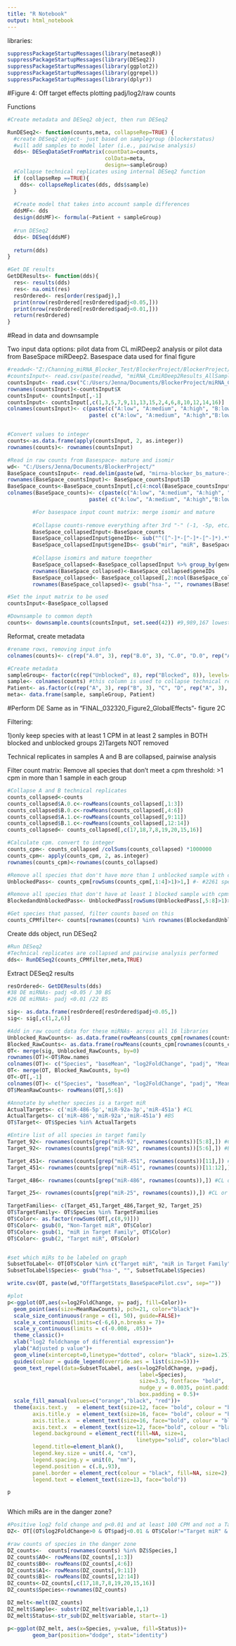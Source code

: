 ---
title: "R Notebook"
output: html_notebook
---

libraries:
```{r}
suppressPackageStartupMessages(library(metaseqR))
suppressPackageStartupMessages(library(DESeq2))
suppressPackageStartupMessages(library(ggplot2))
suppressPackageStartupMessages(library(ggrepel))
suppressPackageStartupMessages(library(dplyr))
```


#Figure 4: Off target effects
plotting padj/log2/raw counts


Functions
```{r}
#Create metadata and DESeq2 object, then run DESeq2

RunDESeq2<- function(counts,meta, collapseRep=TRUE) {
  #create DESeq2 object- just based on samplegroup (blockerstatus)
  #will add samples to model later (i.e., pairwise analysis)
  dds<- DESeqDataSetFromMatrix(countData=counts, 
                               colData=meta, 
                               design=~sampleGroup)
  #Collapse technical replicates using internal DESeq2 function
  if (collapseRep ==TRUE){
    dds<- collapseReplicates(dds, dds$sample)
  }
  
  #Create model that takes into account sample differences
  ddsMF<- dds
  design(ddsMF)<- formula(~Patient + sampleGroup)
  
  #run DESeq2
  dds<- DESeq(ddsMF)
  
  return(dds)
}

#Get DE results
GetDEResults<- function(dds){
  res<- results(dds)
  res<- na.omit(res)
  resOrdered<- res[order(res$padj),]
  print(nrow(resOrdered[resOrdered$padj<0.05,]))
  print(nrow(resOrdered[resOrdered$padj<0.01,]))
  return(resOrdered)
}
```


#Read in data and downsample

Two input data options: pilot data from CL miRDeep2 analysis or pilot data from BaseSpace miRDeep2. Basespace data used for final figure
```{r}
#readwd<-"Z:/Channing_miRNA_Blocker_Test/BlockerProject/BlockerProject/RawData/"
#countsInput<- read.csv(paste(readwd, "miRNA_CLmiRDeep2Results_AllSamples_DefaultmiRDeep2Settings.csv", sep=""))
countsInput<- read.csv("C:/Users/Jenna/Documents/BlockerProject/miRNA_CLmiRDeep2Results_AllSamples_DefaultmiRDeep2Settings.csv")
rownames(countsInput)<-countsInput$X
countsInput<- countsInput[,-1]
countsInput<- countsInput[,c(1,3,5,7,9,11,13,15,2,4,6,8,10,12,14,16)]
colnames(countsInput)<- c(paste(c("A:low", "A:medium", "A:high", "B:low", "B:medium", "B:high", "C", "D"), "-Unblocked",sep=""),
                          paste( c("A:low", "A:medium", "A:high","B:low", "B:medium", "B:high", "C", "D"), "-Blocked",sep="" ))


#Convert values to integer
counts<-as.data.frame(apply(countsInput, 2, as.integer))
rownames(counts)<- rownames(countsInput)

#Read in raw counts from Basespace- mature and isomir
wd<- "C:/Users/Jenna/Documents/BlockerProject/"
BaseSpace_countsInput<- read.delim(paste(wd, "mirna-blocker_bs_mature-isomirs_raw.txt", sep =""))
rownames(BaseSpace_countsInput)<- BaseSpace_countsInput$ID
BaseSpace_counts<-BaseSpace_countsInput[,c(4:ncol(BaseSpace_countsInput))]
colnames(BaseSpace_counts)<- c(paste(c("A:low", "A:medium", "A:high", "B:low", "B:medium", "B:high", "C", "D"), "-Unblocked",sep=""),
                          paste( c("A:low", "A:medium", "A:high","B:low", "B:medium", "B:high", "C", "D"), "-Blocked",sep="" ))

        #For basespace input count matrix: merge isomir and mature
        
        #Collapse counts-remove everything after 3rd "-" (-1, -5p, etc), then merge and sum together based on new miR IDs
        BaseSpace_collapsedInput<-BaseSpace_counts
        BaseSpace_collapsedInput$geneIDs<- sub("^([^-]*-[^-]*-[^-]*).*", "\\1", rownames(BaseSpace_collapsedInput))
        BaseSpace_collapsedInput$geneIDs<- gsub("mir", "miR", BaseSpace_collapsedInput$geneIDs)
        
        #Collapse isomirs and mature toegether
        BaseSpace_collapsed<-BaseSpace_collapsedInput %>% group_by(geneIDs) %>% summarise_each(funs(sum)) %>% as.data.frame
        rownames(BaseSpace_collapsed)<-BaseSpace_collapsed$geneIDs
        BaseSpace_collapsed<- BaseSpace_collapsed[,2:ncol(BaseSpace_collapsed)]
        rownames(BaseSpace_collapsed)<- gsub("hsa-", "", rownames(BaseSpace_collapsed))

#Set the input matrix to be used
countsInput<-BaseSpace_collapsed

#Downsample to common depth
counts<- downsample.counts(countsInput, set.seed(42)) #9,989,167 lowest B.570.0 /7.97 million for basespace
```

Reformat, create metadata
```{r}
#rename rows, removing input info
colnames(counts)<- c(rep("A.0", 3), rep("B.0", 3), "C.0", "D.0", rep("A.1", 3), rep("B.1", 3), "C.1", "D.1")

#Create metadata
sampleGroup<- factor(c(rep("Unblocked", 8), rep("Blocked", 8)), levels=c("Unblocked", "Blocked")) #set blocker status
sample<- colnames(counts) #this column is used to collapse technical replicates
Patient<- as.factor(c(rep("A", 3), rep("B", 3), "C", "D", rep("A", 3), rep("B", 3), "C", "D")) #this column is to control for sample to sample differences
meta<- data.frame(sample, sampleGroup, Patient)
```


#Perform DE
Same as in "FINAL_032320_Figure2_GlobalEffects"- figure 2C

Filtering: 

1)only keep species with at least 1 CPM in at least 2 samples in BOTH blocked and unblocked groups
2)Targets NOT removed
        

Technical replicates in samples A and B are collapsed, pairwise analysis


Filter count matrix:
Remove all species that don't meet a cpm threshold: >1 cpm in more than 1 sample in each group
```{r}
#Collapse A and B technical replicates
counts_collapsed<-counts
counts_collapsed$A.0.c<-rowMeans(counts_collapsed[,1:3])
counts_collapsed$B.0.c<-rowMeans(counts_collapsed[,4:6])
counts_collapsed$A.1.c<-rowMeans(counts_collapsed[,9:11])
counts_collapsed$B.1.c<-rowMeans(counts_collapsed[,12:14])
counts_collapsed<- counts_collapsed[,c(17,18,7,8,19,20,15,16)]

#Calculate cpm. convert to integer
counts_cpm<- counts_collapsed /colSums(counts_collapsed) *1000000
counts_cpm<- apply(counts_cpm, 2, as.integer)
rownames(counts_cpm)<-rownames(counts_collapsed)

#Remove all species that don't have more than 1 unblocked sample with cpm > 1
UnblockedPass<- counts_cpm[rowSums(counts_cpm[,1:4]>1)>1,] #- #2261 species removed- a lot of unblocked don't meet threshold. makes sense.

#Remove all species that don't have at least 1 blocked sample with cpm> 1
BlockedandUnblockedPass<- UnblockedPass[rowSums(UnblockedPass[,5:8]>1)>1,] #none removed

#Get species that passed, filter counts based on this
counts_CPMfilter<- counts[rownames(counts) %in% rownames(BlockedandUnblockedPass),]
```



Create dds object, run DESeq2
```{r}
#Run DESeq2
#Technical replicates are collapsed and pairwise analysis performed
dds<- RunDESeq2(counts_CPMfilter,meta,TRUE)
```

Extract DESeq2 results 
```{r}
resOrdered<- GetDEResults(dds)
#38 DE miRNAs- padj <0.05 / 30 BS
#26 DE miRNAs- padj <0.01 /22 BS

sig<- as.data.frame(resOrdered[resOrdered$padj<0.05,])
sig<- sig[,c(1,2,6)]
```


```{r}
#Add in raw count data for these miRNAs- across all 16 libraries
Unblocked_RawCounts<- as.data.frame(rowMeans(counts_cpm[rownames(counts_cpm) %in% rownames(sig),1:4]))
Blocked_RawCounts<- as.data.frame(rowMeans(counts_cpm[rownames(counts_cpm) %in% rownames(sig),5:8]))
OT<- merge(sig, Unblocked_RawCounts, by=0)
rownames(OT)<-OT$Row.names
colnames(OT)<- c("Species", "baseMean", "log2FoldChange", "padj", "MeanCPMUnblockedCounts")
OT<- merge(OT, Blocked_RawCounts, by=0)
OT<-OT[,-1]
colnames(OT)<- c("Species", "baseMean", "log2FoldChange", "padj", "MeanCPMUnblockedCounts", "MeanCPMBlockedCounts")
OT$MeanRawCounts<- rowMeans(OT[,5:6])

#Annotate by whether species is a target miR
ActualTargets<- c('miR-486-5p','miR-92a-3p','miR-451a') #CL
ActualTargets<- c('miR-486','miR-92a','miR-451a') #BS
OT$Target<- OT$Species %in% ActualTargets

#Entire list of all species in target family
Target_92<- rownames(counts[grep("miR-92", rownames(counts))[5:8],]) #CL
Target_92<- rownames(counts[grep("miR-92", rownames(counts))[5:6],]) #BS

Target_451<- rownames(counts[grep("miR-451", rownames(counts))[11],]) #CL
Target_451<- rownames(counts[grep("miR-451", rownames(counts))[11:12],]) #BS

Target_486<- rownames(counts[grep("miR-486", rownames(counts)),]) #CL or BS

Target_25<- rownames(counts[grep("miR-25", rownames(counts)),]) #CL or BS

TargetFamilies<- c(Target_451,Target_486,Target_92, Target_25)
OT$TargetFamily<- OT$Species %in% TargetFamilies
OT$Color<- as.factor(rowSums(OT[,c(8,9)]))
OT$Color<- gsub(0, "Non-Target miR", OT$Color)
OT$Color<- gsub(1, "miR in Target Family", OT$Color)
OT$Color<- gsub(2, "Target miR", OT$Color)


#set which miRs to be labeled on graph
SubsetToLabel<- OT[OT$Color %in% c("Target miR", "miR in Target Family"),]
SubsetToLabel$Species<- gsub("hsa-", "", SubsetToLabel$Species)
```

```{r}
write.csv(OT, paste(wd,"OffTargetStats_BaseSpacePilot.csv", sep=""))
```

```{r}
#plot
p<-ggplot(OT,aes(x=log2FoldChange, y= padj, fill=Color))+
  geom_point(aes(size=MeanRawCounts), pch=21, color="black")+
  scale_size_continuous(range = c(1, 50), guide=FALSE)+
  scale_x_continuous(limits=c(-6,6),n.breaks = 7)+
  scale_y_continuous(limits = c(-0.008, .05))+
  theme_classic()+
  xlab("log2 foldchange of differential expression")+
  ylab("Adjusted p value")+
  geom_vline(xintercept=0,linetype="dotted", color= "black", size=1.25)+
  guides(colour = guide_legend(override.aes = list(size=5)))+
  geom_text_repel(data=SubsetToLabel, aes(x=log2FoldChange, y=padj, 
                                          label=Species),
                                          size=3.5, fontface= "bold",
                                          nudge_y = 0.0035, point.padding = 1.7, 
                                          box.padding = 0.5)+
  scale_fill_manual(values=c("orange","black", "red"))+
  theme(axis.text.y   = element_text(size=12, face= "bold", colour = "black"),
        axis.title.y  = element_text(size=16, face= "bold", colour = "black"),
        axis.title.x  = element_text(size=16, face="bold", colour = "black"),
        axis.text.x  = element_text(size=12, face="bold", colour = "black"),
        legend.background = element_rect(fill=NA, size=1, 
                                         linetype="solid", color="black"),
        legend.title=element_blank(),
        legend.key.size = unit(.4, "cm"),
        legend.spacing.y = unit(0, "mm"),
        legend.position = c(.8,.93),
        panel.border = element_rect(colour = "black", fill=NA, size=2),
        legend.text = element_text(size=13, face="bold"))

p



```





Which miRs are in the danger zone?
```{r}
#Positive log2 fold change and p<0.01 and at least 100 CPM and not a Target
DZ<- OT[(OT$log2FoldChange>0 & OT$padj<0.01 & OT$Color!="Target miR" & OT$MeanRawCounts>50), ]

#raw counts of species in the danger zone
DZ_counts<-  counts[rownames(counts) %in% DZ$Species,]
DZ_counts$A0<- rowMeans(DZ_counts[,1:3])
DZ_counts$B0<- rowMeans(DZ_counts[,4:6])
DZ_counts$A1<- rowMeans(DZ_counts[,9:11])
DZ_counts$B1<- rowMeans(DZ_counts[,12:14])
DZ_counts<-DZ_counts[,c(17,18,7,8,19,20,15,16)]
DZ_counts$Species<-rownames(DZ_counts)

DZ_melt<-melt(DZ_counts)
DZ_melt$Sample<- substr(DZ_melt$variable,1,1)
DZ_melt$Status<-str_sub(DZ_melt$variable, start=-1)

p<-ggplot(DZ_melt, aes(x=Species, y=value, fill=Status))+
        geom_bar(position="dodge", stat="identity")
```




